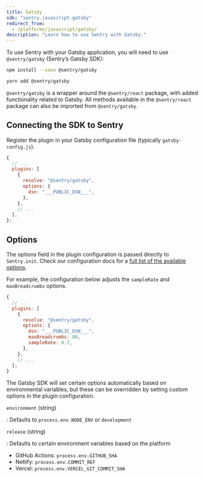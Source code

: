 ```yaml
---
title: Gatsby
sdk: "sentry.javascript.gatsby"
redirect_from:
  - /platforms/javascript/gatsby/
description: "Learn how to use Sentry with Gatsby."
---
```


To use Sentry with your Gatsby application, you will need to use `@sentry/gatsby` (Sentry’s Gatsby SDK):

```bash {tabTitle:NPM}
npm install --save @sentry/gatsby
```

```bash {tabTitle:Yarn}
yarn add @sentry/gatsby
```

<Note>

`@sentry/gatsby` is a wrapper around the `@sentry/react` package, with added functionality related to Gatsby. All methods available in the `@sentry/react` package can also be imported from `@sentry/gatsby`.

</Note>

## Connecting the SDK to Sentry

Register the plugin in your Gatsby configuration file (typically `gatsby-config.js`).

```javascript {filename:gatsby-config.js}
{
  // ...
  plugins: [
    {
      resolve: "@sentry/gatsby",
      options: {
        dsn: "___PUBLIC_DSN___",
      },
    },
    // ...
  ],
};
```

## Options

The options field in the plugin configuration is passed directly to `Sentry.init`. Check our configuration docs for a [full list of the available options](configuration/options/).

For example, the configuration below adjusts the `sampleRate` and `maxBreadcrumbs` options.

```javascript
{
  // ...
  plugins: [
    {
      resolve: "@sentry/gatsby",
      options: {
        dsn: "___PUBLIC_DSN___",
        maxBreadcrumbs: 80,
        sampleRate: 0.7,
      },
    },
    // ...
  ];
}
```

The Gatsby SDK will set certain options automatically based on environmental variables, but these can be overridden by setting custom options in the plugin configuration.

`environment` (string)

: Defaults to `process.env.NODE_ENV` or `development`

`release` (string)

: Defaults to certain environment variables based on the platform

- GitHub Actions: `process.env.GITHUB_SHA`
- Netlify: `process.env.COMMIT_REF`
- Vercel: `process.env.VERCEL_GIT_COMMIT_SHA`
